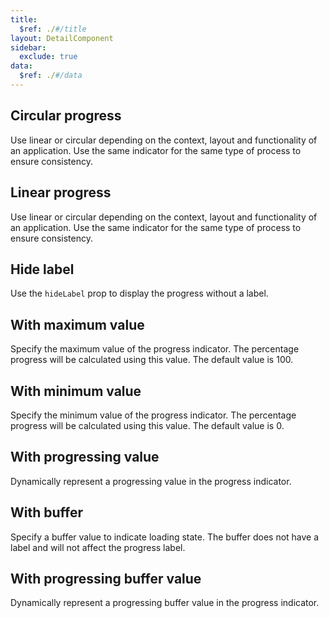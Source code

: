 ```yaml
---
title:
  $ref: ./#/title
layout: DetailComponent
sidebar:
  exclude: true
data:
  $ref: ./#/data
---
```


<LivePreviewControls>

<LivePreview componentName="progress" exampleName="Circular" displayName="Circular progress">

## Circular progress

Use linear or circular depending on the context, layout and functionality of an application. Use the same indicator for the same type of process to ensure consistency.

</LivePreview>

<LivePreview componentName="progress" exampleName="Linear" displayName="Linear progress">

## Linear progress

Use linear or circular depending on the context, layout and functionality of an application. Use the same indicator for the same type of process to ensure consistency.

</LivePreview>

<LivePreview componentName="progress" exampleName="HiddenLabel" displayName="Hide label">

## Hide label

Use the `hideLabel` prop to display the progress without a label.

</LivePreview>

<LivePreview componentName="progress" exampleName="WithMaxVal" displayName="With maximum value">

## With maximum value

Specify the maximum value of the progress indicator. The percentage progress will be calculated using this value. The default value is 100.

</LivePreview>

<LivePreview componentName="progress" exampleName="WithMinVal" displayName="With minimum value">

## With minimum value

Specify the minimum value of the progress indicator. The percentage progress will be calculated using this value. The default value is 0.

</LivePreview>

<LivePreview componentName="progress" exampleName="WithProgVal" displayName="With progressing value">

## With progressing value

Dynamically represent a progressing value in the progress indicator.

</LivePreview>
<LivePreview componentName="progress" exampleName="WithBuffer" displayName="With buffer">

## With buffer

Specify a buffer value to indicate loading state. The buffer does not have a label and will not affect the progress label.

</LivePreview>
<LivePreview componentName="progress" exampleName="WithProgBufferVal" displayName="With progressing buffer value">

## With progressing buffer value

Dynamically represent a progressing buffer value in the progress indicator.

</LivePreview>

</LivePreviewControls>
